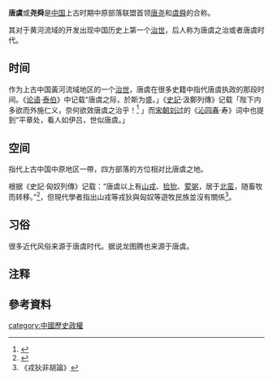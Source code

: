 '''唐虞'''或'''尧舜'''是[[中国|中国]]上古时期中原部落联盟首领[[唐尧|唐尧]]和[[虞舜|虞舜]]的合称。

其对于黄河流域的开发出现中国历史上第一个[[治世|治世]]，后人称为唐虞之治或者唐虞时代。

==时间==
作为上古中国黃河流域地区的一个[[治世|治世]]，唐虞在很多史籍中指代唐虞执政的那段时间。《[[论语|论语]]·[[泰伯|泰伯]]》中记载“唐虞之际，於斯为盛。」《[[史記|史記]]·汲鄭列傳》记载「陛下内多欲而外施仁义，奈何欲效唐虞之治乎！<ref>{{Wikisource history|史記|120|汲鄭列傳}}</ref> 」而[[宋朝|宋朝]][[刘过|刘过]]的《[[沁园春|沁园春]]·寿》词中也提到“平章处，看人如伊吕，世似唐虞。」

==空间==
指代上古中国中原地区一帶，四方部落的方位相对比唐虞之地{{NoteTag|1=《夏史與夏代文明》第六章云「堯舜時代的社會結構，氏族是社會的基點，由此依次擴大為九族→百姓→萬邦。九族是建立在氏族基礎上而結聚成的同姓宗族組織，百姓則是以同姓宗族為核心團結異姓氏族而結成的族邦，萬邦則是以百姓族邦為核心結成更為廣泛的邦盟。這一邦盟或可稱為部族聯合體。」、「氏族紐帶仍然是維系社會運作的基礎，當時社會把能否維護族邦團結作為評價族人的標準」、「堯舜時代，其邦盟聯合體已具有一定的地域范圍，其構成，除本氏族成員外，還有非本氏族的同盟部族參加，所謂『百姓』、『萬邦』都在盟主的勢力范圍之內」，又云「堯舜禹時代本是三支活動於相鄰地區的不同族姓的邦盟，他們之間都是以禪讓方式繼位而先後當上盟主的。」又云「恩格斯的《家庭、私有制和國家的起源》這部名著對西方古典國家從野蠻時代到文明社會的過渡做過許多精辟論述，但其中ㄧ點與中國古典時期大相徑庭，即西方古典國家的產生是在氏族制度被炸毀的基礎上，而中國進入文明社會則長期保留氏族制度，即使在夏王朝统治范圍內，仍然是族邦林立，直到商周時期，氏族紐帶也沒有被打破。」可證當時先秦三代時的人群未發展至民族。}}。

根据《史記·匈奴列傳》记载：“唐虞以上有[[山戎|山戎]]、[[猃狁|猃狁]]、[[荤粥|荤粥]]，居于[[北蛮|北蛮]]，随畜牧而转移。”<ref>{{Wikisource history|史記|110|匈奴列傳}}</ref>，但現代學者指出山戎等戎狄與匈奴等遊牧民族並沒有關係<ref>《戎狄非胡論》</ref>。

==习俗==
很多近代风俗来源于唐虞时代。据说龙图腾也来源于唐虞。

== 注释 ==
{{NoteFoot}}
==參考資料==
<references/>
{{中国历史小作品}}
[[category:中國歷史政權|category:中國歷史政權]]